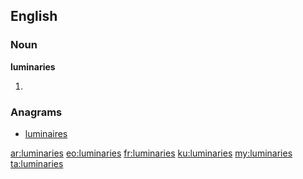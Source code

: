==English==

===Noun===
'''luminaries'''

# {{plural of|[[luminary]]}}

===Anagrams===
* [[luminaires#English|luminaires]]

[[ar:luminaries]]
[[eo:luminaries]]
[[fr:luminaries]]
[[ku:luminaries]]
[[my:luminaries]]
[[ta:luminaries]]